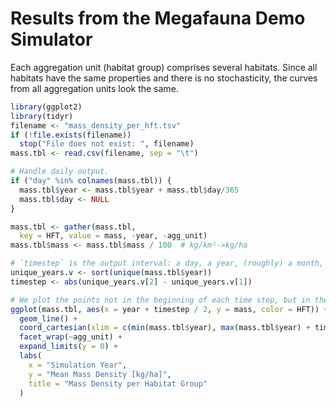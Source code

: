 # Results from the Megafauna Demo Simulator

Each aggregation unit (habitat group) comprises several habitats.
Since all habitats have the same properties and there is no stochasticity, the curves from all aggregation units look the same.

```r
library(ggplot2)
library(tidyr)
filename <- "mass_density_per_hft.tsv"
if (!file.exists(filename))
  stop("File does not exist: ", filename)
mass.tbl <- read.csv(filename, sep = "\t")

# Handle daily output.
if ("day" %in% colnames(mass.tbl)) {
  mass.tbl$year <- mass.tbl$year + mass.tbl$day/365
  mass.tbl$day <- NULL
}

mass.tbl <- gather(mass.tbl,
  key = HFT, value = mass, -year, -agg_unit)
mass.tbl$mass <- mass.tbl$mass / 100  # kg/km²->kg/ha

# `timestep` is the output interval: a day, a year, (roughly) a month, or a decade.
unique_years.v <- sort(unique(mass.tbl$year))
timestep <- abs(unique_years.v[2] - unique_years.v[1])

# We plot the points not in the beginning of each time step, but in the middle.
ggplot(mass.tbl, aes(x = year + timestep / 2, y = mass, color = HFT)) +
  geom_line() +
  coord_cartesian(xlim = c(min(mass.tbl$year), max(mass.tbl$year) + timestep)) +
  facet_wrap(~agg_unit) +
  expand_limits(y = 0) +
  labs(
    x = "Simulation Year",
    y = "Mean Mass Density [kg/ha]",
    title = "Mass Density per Habitat Group"
  )
```
